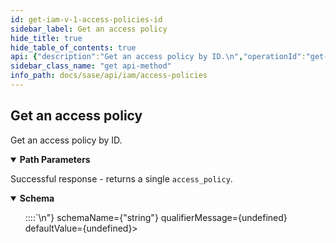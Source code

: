```yaml
---
id: get-iam-v-1-access-policies-id
sidebar_label: Get an access policy
hide_title: true
hide_table_of_contents: true
api: {"description":"Get an access policy by ID.\n","operationId":"get-iam-v1-access_policies-id","parameters":[{"description":"Access policy's unique identifier.\n","in":"path","name":"id","required":true,"schema":{"type":"string"}}],"responses":{"200":{"content":{"application/json":{"schema":{"properties":{"principal":{"description":"The email address of the user or service account that is granted this\naccess policy.\n","example":"username@paloaltonetworks.com","type":"string"},"principal_display_name":{"description":"_firstname lastname_ OR _firstname_ OR _username_.\n","example":"username","type":"string"},"principal_type":{"description":"Whether the principal is a user or a service account.\n","example":"user","type":"string"},"resource":{"description":"The resource to which this access policy is assigned. It is in the format:\n\n  `prn:<TSG_ID>::::`\n","example":"prn:123::::","type":"string"},"role":{"description":"The [role](/sase/docs/all-roles) used for this access policy.\n","example":"superuser","type":"string"}},"title":"Root Type for access_policy","type":"object"}}},"description":"Successful response - returns a single `access_policy`."}},"security":[{"Bearer":[]}],"tags":["AccessPolicies"],"method":"get","path":"/iam/v1/access_policies/{id}","servers":[{"url":"https://api.sase.paloaltonetworks.com"}],"securitySchemes":{"Bearer":{"scheme":"bearer","type":"http"}},"info":{"contact":{},"description":"Access policies describe what actions a user or service account can take. These are role-based,\nwhere each [role](/sase/api/iam/roles) is defined by a collection of one or more \n[permissions](/sase/api/iam/permissions).\n","title":"Access Policies","version":"1.0"},"postman":{"name":"Get an access policy","description":{"content":"Get an access policy by ID.\n","type":"text/plain"},"url":{"path":["iam","v1","access_policies",":id"],"host":["{{baseUrl}}"],"query":[],"variable":[{"disabled":false,"description":{"content":"(Required) Access policy's unique identifier.\n","type":"text/plain"},"type":"any","value":"","key":"id"}]},"header":[{"key":"Accept","value":"application/json"}],"method":"GET","auth":{"type":"bearer","bearer":[{"type":"any","value":"<Bearer Token>","key":"token"}]}}}
sidebar_class_name: "get api-method"
info_path: docs/sase/api/iam/access-policies
---
```



## Get an access policy



Get an access policy by ID.


<details style={{"marginBottom":"1rem"}} data-collapsed={false} open={true}><summary style={{}}><strong>Path Parameters</strong></summary><div><ul><ParamsItem className={"paramsItem"} param={{"description":"Access policy's unique identifier.\n","in":"path","name":"id","required":true,"schema":{"type":"string"}}}></ParamsItem></ul></div></details><div><ApiTabs><TabItem label={"200"} value={"200"}><div>

Successful response - returns a single `access_policy`.

</div><div><MimeTabs groupId={"mime-type"}><TabItem label={"application/json"} value={"application/json"}><SchemaTabs groupId={"schema-tabs"}><TabTtem label={"Schema"} value={"Schema"}><details style={{}} data-collapsed={false} open={true}><summary style={{"textAlign":"left"}}><strong>Schema</strong></summary><div style={{"textAlign":"left","marginLeft":"1rem"}}></div><ul style={{"marginLeft":"1rem"}}><SchemaItem collapsible={false} name={"principal"} required={false} schemaDescription={"The email address of the user or service account that is granted this\naccess policy.\n"} schemaName={"string"} qualifierMessage={undefined} defaultValue={undefined}></SchemaItem><SchemaItem collapsible={false} name={"principal_display_name"} required={false} schemaDescription={"_firstname lastname_ OR _firstname_ OR _username_.\n"} schemaName={"string"} qualifierMessage={undefined} defaultValue={undefined}></SchemaItem><SchemaItem collapsible={false} name={"principal_type"} required={false} schemaDescription={"Whether the principal is a user or a service account.\n"} schemaName={"string"} qualifierMessage={undefined} defaultValue={undefined}></SchemaItem><SchemaItem collapsible={false} name={"resource"} required={false} schemaDescription={"The resource to which this access policy is assigned. It is in the format:\n\n  `prn:<TSG_ID>::::`\n"} schemaName={"string"} qualifierMessage={undefined} defaultValue={undefined}></SchemaItem><SchemaItem collapsible={false} name={"role"} required={false} schemaDescription={"The [role](/sase/docs/all-roles) used for this access policy.\n"} schemaName={"string"} qualifierMessage={undefined} defaultValue={undefined}></SchemaItem></ul></details></TabTtem></SchemaTabs></TabItem></MimeTabs></div></TabItem></ApiTabs></div>
      